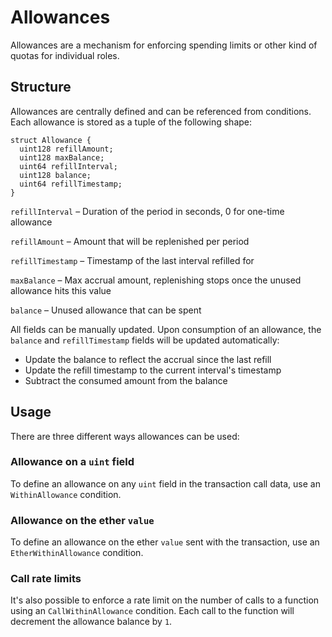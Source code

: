 # Allowances

Allowances are a mechanism for enforcing spending limits or other kind of quotas for individual roles.

## Structure

Allowances are centrally defined and can be referenced from conditions.
Each allowance is stored as a tuple of the following shape:

```solidity
struct Allowance {
  uint128 refillAmount;
  uint128 maxBalance;
  uint64 refillInterval;
  uint128 balance;
  uint64 refillTimestamp;
}
```

`refillInterval` – Duration of the period in seconds, 0 for one-time allowance

`refillAmount` – Amount that will be replenished per period

`refillTimestamp` – Timestamp of the last interval refilled for

`maxBalance` – Max accrual amount, replenishing stops once the unused allowance hits this value

`balance` – Unused allowance that can be spent

All fields can be manually updated.
Upon consumption of an allowance, the `balance` and `refillTimestamp` fields will be updated automatically:

- Update the balance to reflect the accrual since the last refill
- Update the refill timestamp to the current interval's timestamp
- Subtract the consumed amount from the balance

## Usage

There are three different ways allowances can be used:

### Allowance on a `uint` field

To define an allowance on any `uint` field in the transaction call data, use an `WithinAllowance` condition.

### Allowance on the ether `value`

To define an allowance on the ether `value` sent with the transaction, use an `EtherWithinAllowance` condition.

### Call rate limits

It's also possible to enforce a rate limit on the number of calls to a function using an `CallWithinAllowance` condition.
Each call to the function will decrement the allowance balance by `1`.
